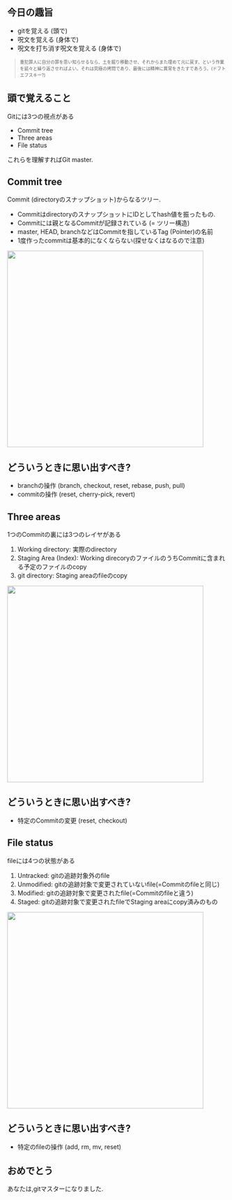 ## 今日の趣旨

- gitを覚える (頭で)
- 呪文を覚える (身体で)
- 呪文を打ち消す呪文を覚える (身体で)




<div style="font-size:x-small;">

>	重犯罪人に自分の罪を思い知らせるなら、土を掘り移動させ、それからまた埋めて元に戻す、という作業を延々と繰り返させればよい。それは究極の拷問であり、最後には精神に異常をきたすであろう。(ドフトエフスキー?)

</div>

## 頭で覚えること 

Gitには3つの視点がある

- Commit tree 
- Three areas 
- File status 

これらを理解すればGit master.

## Commit tree {.smaller}

Commit (directoryのスナップショット)からなるツリー.

- CommitはdirectoryのスナップショットにIDとしてhash値を振ったもの.
- Commitには親となるCommitが記録されている (= ツリー構造)
- master, HEAD, branchなどはCommitを指しているTag (Pointer)の名前
- 1度作ったcommitは基本的になくならない(探せなくはなるので注意) 

<div align="center">
<img src="https://git-scm.com/book/en/v2/images/advance-master.png" width="450px">
</div>

## どういうときに思い出すべき?

- branchの操作 (branch, checkout, reset, rebase, push, pull)
- commitの操作 (reset, cherry-pick, revert)

## Three areas {.smaller}

1つのCommitの裏には3つのレイヤがある

1. Working directory: 実際のdirectory
1. Staging Area (Index): Working direcoryのファイルのうちCommitに含まれる予定のファイルのcopy
1. git directory: Staging areaのfileのcopy 

<div align="center">
<img src="https://git-scm.com/book/en/v2/images/areas.png" width="450px">
</div>

## どういうときに思い出すべき?

- 特定のCommitの変更 (reset, checkout)

## File status {.smaller}

fileには4つの状態がある

1. Untracked: gitの追跡対象外のfile
1. Unmodified: gitの追跡対象で変更されていないfile(=Commitのfileと同じ)
1. Modified: gitの追跡対象で変更されたfile(=Commitのfileと違う)
1. Staged: gitの追跡対象で変更されたfileでStaging areaにcopy済みのもの 

<div align="center">
<img src="https://git-scm.com/book/en/v2/images/lifecycle.png" width="450px">
</div>

## どういうときに思い出すべき?

- 特定のfileの操作 (add, rm, mv, reset)

## おめでとう {.smaller}

あなたは,gitマスターになりました.

